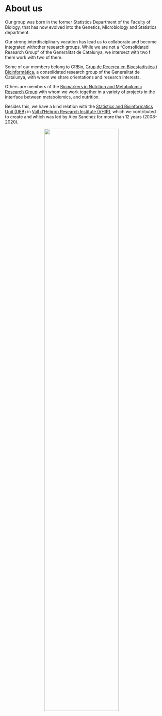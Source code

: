 # About us


Our group was born in the former Statistics Department of the Faculty of Biology, that has now evolved into the Genetics, Microbiology and Statistics department.

Our strong interdisciplinary vocation has lead us to collaborate and become integrated withother research groups. While we are not a "Consolidated Research Group" of the Generalitat de Catalunya, we intersect with two f them work with two of them.

Some of our members belong to GRBio, [Grup de Recerca en Bioestadística i Bioinformàtica](http://grbio.upc.edu), a consolidated research group of the Generalitat de Catalunya, with whom we share orientations and research interests.

Others are members of the [Biomarkers in Nutrition and Metabolomic Research Group](http://nutrimetabolomics.com) with whom we work together in a variety of projects in the interface between metabolomics, and nutrition.

Besides this, we have a kind relation with the [Statistics and Bioinformatics Unit (UEB)](http://ueb.vhir.org) in [Vall d'Hebron Research Institute (VHIR)](http://www.vhir.org), which we contributed to create and which was led by Alex Sanchez for more than 12 years (2008-2020).

<center>
![](images/Diagrama_GrupsCorrecte.png){width="70%" align="center"}
</center>
